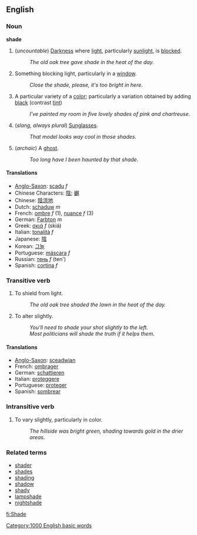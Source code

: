 ==English==
===Noun===
'''shade'''

# (''uncountable'') [[Darkness]] where [[light]], particularly [[sunlight]], is [[block]]ed.
#: ''The old oak tree gave shade in the heat of the day.''
# Something blocking light, particularly in a [[window]].
#: ''Close the shade, please, it's too bright in here.''
# A particular variety of a [[color]]; particularly a variation obtained by adding [[black]] (contrast [[tint]])
#: ''I've painted my room in five lovely shades of pink and chartreuse.''
# (''slang, always plural'') [[Sunglasses]].
#: ''That model looks way cool in those shades.''
# (''archaic'') A [[ghost]].
#: ''Too long have I been haunted by that shade.''

====Translations====
*[[Anglo-Saxon]]: [[scadu]] ''f''
*Chinese Characters: [[陰]]; [[樾]]
*Chinese: [[陰涼地]]
*Dutch: [[schaduw]] ''m''
*French: [[ombre]] ''f'' (1), [[nuance]] ''f'' (3)
*German: [[Farbton]] ''m''
*Greek: [[σκιά]] ''f'' (skiá)
*Italian: [[tonalità]] ''f''
*Japanese: [[陰]]
*Korean: [[그늘]]
*Portuguese: [[máscara]] ''f''
*Russian: [[тень]] ''f'' (ten')
*Spanish: [[cortina]] ''f''

===Transitive verb===
# To shield from light.
#: ''The old oak tree shaded the lawn in the heat of the day.''
# To alter slightly.
#: ''You'll need to shade your shot slightly to the left.''
#: ''Most politicians will shade the truth if it helps them.''

====Translations====
*[[Anglo-Saxon]]: [[sceadwian]]
*French: [[ombrager]]
*German: [[schattieren]]
*Italian: [[proteggere]]
*Portuguese: [[proteger]]
*Spanish: [[sombrear]]

===Intransitive verb===
# To vary slightly, particularly in color.
#: ''The hillside was bright green, shading towards gold in the drier areas.''

===Related terms===
*[[shader]]
*[[shades]]
*[[shading]]
*[[shadow]]
*[[shady]]
*[[lampshade]]
*[[nightshade]]
[[Category:1000 English basic words]]

[[fi:Shade]]